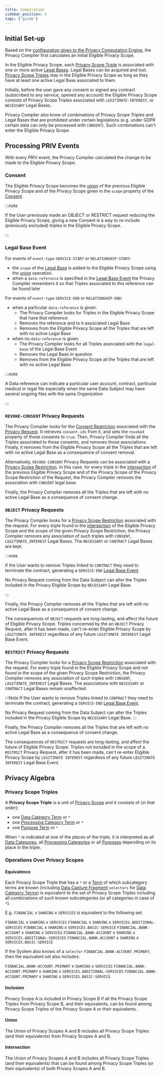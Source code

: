 ```yaml
---
title: Compilation
sidebar_position: 4
tags: ['guide']
---
```



<WipWarning repo="https://github.com/blindnet-io/privacy-computation-engine" />

## Initial Set-up

Based on the [configuration given to the Privacy Computation Engine](./configuration), the Privacy Compiler first calculates an initial Eligible Privacy Scope.

In the Eligible Privacy Scope, each [Privacy Scope Triple](#triple) is associated with one or more active [Legal Bases](https://github.com/blindnet-io/product-management/blob/main/refs/schemas/priv/RFC-PRIV.md#legal-base).
Legal Bases can be acquired and lost.
[Privacy Scope Triples](#triple) stay in the Eligible Privacy Scope as long as they have at least one active Legal Base associated to them.

Initially, before the user gave any consent or signed any contract (subscribed to any service, opened any account) the Eligible Privacy Scope consists of Privacy Scope Triples associated with `LEGITIMATE-INTEREST`, or `NECESSARY` Legal Bases.

Privacy Compiler also know of combinations of Privacy Scope Triples and Legal Bases that are prohibited under certain legislations (e.g. under GDPR certain data can only be processed with `CONSENT`).
Such combinations can't enter the Eligible Privacy Scope.

## Processing PRIV Events

With every PRIV event, the Privacy Compiler calculated the change to be made to the Eligible Privacy Scope.

### Consent

The Eligible Privacy Scope becomes the [union](#union) of the previous Eligible Privacy Scope and of the Privacy Scope given in the `scope` property of the [Consent](https://github.com/blindnet-io/product-management/blob/main/refs/schemas/priv/RFC-PRIV.md#consent).

:::note

If the User previously made an OBJECT or RESTRICT request reducing the Eligible Privacy Scope, giving a new Consent is a way to re-include (previously excluded) triples in the Eligible Privacy Scope.

:::

### Legal Base Event

For events of `event-type` `SERVICE-START` or `RELATIONSHIP-START`:

- the `scope` of the [Legal Base](https://github.com/blindnet-io/product-management/blob/main/refs/schemas/priv/RFC-PRIV.md#legal-base) is added to the Eligible Privacy Scope using the [union](#union) operation.
- when a `data-reference` is specified in the [Legal Base Event](https://github.com/blindnet-io/product-management/blob/main/refs/schemas/priv/RFC-PRIV.md#legal-base-event) the Privacy Compiler remembers it so that Triples associated to this reference can be found later

For events of `event-type` `SERVICE-END` or `RELATIONSHIP-END`:

- when a particular `data-reference` is given:
  - The Privacy Compiler looks for Triples in the Eligible Privacy Scope that have that reference
  - Removes the reference and to it associated Legal Base
  - Removes from the Eligible Privacy Scope all the Triples that are left with no active Legal Base
- when no `data-reference` is given:
  - The Privacy Compiler looks for all Triples associated with the `legal-base` of the Legal Base Event
  - Removes the Legal Base in question
  - Removes from the Eligible Privacy Scope all the Triples that are left with no active Legal Base

:::note

A Data reference can indicate a particular user account, contract, particular medical or legal file especially when the same Data Subject may have several ongoing files with the same Organization

:::

### `REVOKE-CONSENT` Privacy Requests

The Privacy Compiler looks for the [Consent Restriction](https://github.com/blindnet-io/product-management/blob/main/refs/schemas/priv/RFC-PRIV.md#consent-restriction) associated with the [Privacy Request](https://github.com/blindnet-io/product-management/blob/main/refs/schemas/priv/RFC-PRIV.md#privacy-request).
It retrieves `consent-ids` from it, and sets the `revoked` property of those consents to `true`.
Then, Privacy Compiler finds all the Triples associated to those consents, and removes those associations.
Finally, it removes from the Eligible Privacy Scope all the Triples that are left with no active Legal Base as a consequence of consent removal.

Alternatively, `REVOKE-CONSENT` Privacy Requests can be associated with a [Privacy Scope Restriction](https://github.com/blindnet-io/product-management/blob/main/refs/schemas/priv/RFC-PRIV.md#privacy-scope).
In this case, for every triple in the [intersection](#intersection) of the previous Eligible Privacy Scope and of the Privacy Scope of the Privacy Scope Restriction of the Request, the Privacy Compiler removes the association with `CONSENT` legal base.

Finally, the Privacy Compiler removes all the Triples that are left with no active Legal Base as a consequence of consent change.

### `OBJECT` Privacy Requests

The Privacy Compiler looks for a [Privacy Scope Restriction](https://github.com/blindnet-io/product-management/blob/main/refs/schemas/priv/RFC-PRIV.md#privacy-scope) associated with the request.
For every triple found in the [intersection](#intersection) of the Eligible Privacy Scope and the scope of the given Privacy Scope Restriction, the Privacy Compiler removes any association of such triples with `CONSENT`, `LEGITIMATE_INTEREST` Legal Bases.
The `NECESSARY` or `CONTRACT` Legal Bases are kept.

:::note

If the User wants to remove Triples linked to `CONTRACT` they need to terminate the contract, generating a `SERVICE-END` [Legal Base Event](https://github.com/blindnet-io/product-management/blob/main/refs/schemas/priv/RFC-PRIV.md#legal-base-event).

No Privacy Request coming from the Data Subject can alter the Triples included in the Privacy Eligible Scope by `NECESSARY` Legal Base.

:::

Finally, the Privacy Compiler removes all the Triples that are left with no active Legal Base as a consequence of consent change.

The consequences of `OBJECT` requests are long-lasting, and affect the future of Eligible Privacy Scope.
Triples concerned by the an `OBJECT` Privacy Request, after it has been made, can't re-enter Eligible Privacy Scope by `LEGITIMATE INTEREST` regardless of any future `LEGITIMATE INTEREST` Legal Base Event.

### `RESTRICT` Privacy Requests

The Privacy Compiler looks for a [Privacy Scope Restriction](https://github.com/blindnet-io/product-management/blob/main/refs/schemas/priv/RFC-PRIV.md#privacy-scope) associated with the request.
For every triple found in the Eligible Privacy Scope and not found in the scope of the given Privacy Scope Restriction, the Privacy Compiler removes any association of such triples with `CONSENT`, `LEGITIMATE_INTEREST` Legal Bases.
The associations with `NECESSARY` or `CONTRACT` Legal Bases remain unaffected.

:::Note
If the User wants to remove Triples linked to `CONTRACT` they need to terminate the contract, generating a `SERVICE-END` [Legal Base Event](https://github.com/blindnet-io/product-management/blob/main/refs/schemas/priv/RFC-PRIV.md#legal-base-event).

No Privacy Request coming from the Data Subject can alter the Triples included in the Privacy Eligible Scope by `NECESSARY` Legal Base.
:::

Finally, the Privacy Compiler removes all the Triples that are left with no active Legal Base as a consequence of consent change.

The consequences of `RESTRICT` requests are long-lasting, and affect the future of Eligible Privacy Scope.
Triples not included in the scope of a `RESTRICT` Privacy Request, after it has been made, can't re-enter Eligible Privacy Scope by `LEGITIMATE INTEREST` regardless of any future `LEGITIMATE INTEREST` Legal Base Event.

## Privacy Algebra

### Privacy Scope Triples

A **<a name="triple"></a>Privacy Scope Triple** is a unit of [Privacy Scope](https://github.com/blindnet-io/product-management/blob/main/refs/schemas/priv/RFC-PRIV.md#privacy-scope)
and it consists of (in that order):

- one [Data Category Term](https://github.com/blindnet-io/product-management/blob/main/refs/schemas/priv/./https://github.com/blindnet-io/product-management/blob/main/refs/schemas/priv/RFC-PRIV.md#data-categories) or `*`
- one [Processing Category Term](https://github.com/blindnet-io/product-management/blob/main/refs/schemas/priv/RFC-PRIV.md#processing-categories) or `*`
- one [Purpose Term](https://github.com/blindnet-io/product-management/blob/main/refs/schemas/priv/RFC-PRIV.md#purpose) or `*`

When `*` is indicated at one of the places of the triple, it is interpreted as all [Data Categores](https://github.com/blindnet-io/product-management/blob/main/refs/schemas/priv/RFC-PRIV.md#data-categories), all [Processing Categories](https://github.com/blindnet-io/product-management/blob/main/refs/schemas/priv/RFC-PRIV.md#processing-categories) or all [Purposes](https://github.com/blindnet-io/product-management/blob/main/refs/schemas/priv/RFC-PRIV.md#purpose) depending on its place in the triple.

### Operations Over Privacy Scopes

#### Equivalence

Each Privacy Scope Triple that has a `*` or a [Term](https://github.com/blindnet-io/product-management/blob/main/refs/schemas/priv/RFC-PRIV.md#terms) of which subcategory terms are known (including [Data Capture Fragment](https://github.com/blindnet-io/product-management/blob/main/refs/schemas/priv/RFC-PRIV.md#data-capture-fragments) `selectors` for [Data Category Terms](https://github.com/blindnet-io/product-management/blob/main/refs/schemas/priv/RFC-PRIV.md#data-categories)) is equivalent to the set of Privacy Scope Triples including all combinations of such known subcategories (or all categories in case of `*`).

E.g. `FINANCIAL` x `SHARING` x `SERVICES` is equivalent to the following set:

`FINANCIAL` x `SHARING` x `SERVICES`
`FINANCIAL` x `SHARING` x `SERVICES.ADDITIONAL-SERVICES`
`FINANCIAL` x `SHARING` x `SERVICES.BASIC-SERVICE`
`FINANCIAL.BANK-ACCOUNT` x `SHARING` x `SERVICES`
`FINANCIAL.BANK-ACCOUNT` x `SHARING` x `SERVICES.ADDITIONAL-SERVICES`
`FINANCIAL.BANK-ACCOUNT` x `SHARING` x `SERVICES.BASIC-SERVICE`

If the System also knows of a `selector` `FINANCIAL.BANK-ACCOUNT.PRIMARY`, then the equivalent set also includes:

`FINANCIAL.BANK-ACCOUNT.PRIMARY` x `SHARING` x `SERVICES`
`FINANCIAL.BANK-ACCOUNT.PRIMARY` x `SHARING` x `SERVICES.ADDITIONAL-SERVICES`
`FINANCIAL.BANK-ACCOUNT.PRIMARY` x `SHARING` x `SERVICES.BASIC-SERVICE`

#### Inclusion

Privacy Scope A is included in Privacy Scope B if all the Privacy Scope Triples from Privacy Scope B, and their equivalents, can be found among Privacy Scope Triples of the Privacy Scope A or their equivalents.

#### Union

The Union of Privacy Scopes A and B includes all Privacy Scope Triples (and their equivalents) from Privacy Scopes A and B.

#### Intersection

The Union of Privacy Scopes A and B includes all Privacy Scope Triples (and their equivalents) that can be found among Privacy Scope Triples (or their equivalents) of both Privacy Scopes A and B.
